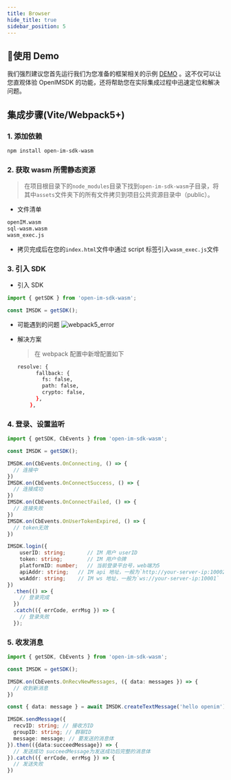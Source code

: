 ```yaml
---
title: Browser
hide_title: true
sidebar_position: 5
---
```



## 🚀使用 Demo
我们强烈建议您首先运行我们为您准备的框架相关的示例 [DEMO](https://github.com/openimsdk/openim-electron-demo) 。这不仅可以让您直观体验 OpenIMSDK 的功能，还将帮助您在实际集成过程中迅速定位和解决问题。




## 集成步骤(Vite/Webpack5+)

### 1. 添加依赖

```bash
npm install open-im-sdk-wasm
```

### 2. 获取 wasm 所需静态资源

> 在项目根目录下的`node_modules`目录下找到`open-im-sdk-wasm`子目录，将其中`assets`文件夹下的所有文件拷贝到项目公共资源目录中（public）。

- 文件清单

```bash
openIM.wasm
sql-wasm.wasm
wasm_exec.js
```

- 拷贝完成后在您的`index.html`文件中通过 script 标签引入`wasm_exec.js`文件

### 3. 引入 SDK

- 引入 SDK

```ts
import { getSDK } from 'open-im-sdk-wasm';

const IMSDK = getSDK();
```

- 可能遇到的问题
  ![webpack5_error](./assets/webpack5_error.png)

- 解决方案
  > 在 webpack 配置中新增配置如下

  ```bash
  resolve: {
        fallback: {
          fs: false,
          path: false,
          crypto: false,
        },
      },
  ```

### 4. 登录、设置监听

```ts
import { getSDK, CbEvents } from 'open-im-sdk-wasm';

const IMSDK = getSDK();

IMSDK.on(CbEvents.OnConnecting, () => {
  // 连接中
})
IMSDK.on(CbEvents.OnConnectSuccess, () => {
  // 连接成功
})
IMSDK.on(CbEvents.OnConnectFailed, () => {
  // 连接失败
})
IMSDK.on(CbEvents.OnUserTokenExpired, () => {
  // token无效
})

IMSDK.login({
    userID: string;       // IM 用户 userID
    token: string;        // IM 用户令牌
    platformID: number;   // 当前登录平台号，web端为5
    apiAddr: string;   // IM api 地址，一般为`http://your-server-ip:10002`
    wsAddr: string;    // IM ws 地址，一般为`ws://your-server-ip:10001`
})
  .then(() => {
    // 登录完成
  })
  .catch(({ errCode, errMsg }) => {
    // 登录失败
  });
```

### 5. 收发消息

```ts
import { getSDK, CbEvents } from 'open-im-sdk-wasm';

const IMSDK = getSDK();

IMSDK.on(CbEvents.OnRecvNewMessages, ({ data: messages }) => {
  // 收到新消息
})

const { data: message } = await IMSDK.createTextMessage('hello openim')

IMSDK.sendMessage({
  recvID: string; // 接收方ID
  groupID: string; // 群聊ID
  message: message; // 要发送的消息体
}).then(({data:succeedMessage}) => {
  // 发送成功 succeedMessage为发送成功后完整的消息体
}).catch(({ errCode, errMsg }) => {
  // 发送失败
})
```
